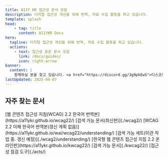 ```yaml
---
title: A11Y KR 접근성 문서 모음
description: 디지털 접근성 개선을 위해 번역, 자료 수집 활동을 하고 있습니다.
template: splash
head:
    - tag: title
      content: A11YKR Docs
hero:
  tagline: 디지털 접근성 개선을 위해 번역, 자료 수집 활동을 하고 있습니다.
  actions:
    - text: 접근성 표준 문서 모음
      link: /docs/guides/
      icon: right-arrow
banner:
  content: |
    함께하실 분을 찾고 있습니다. <a href="https://discord.gg/3g9pkEwS">디스코드 참여하기</a>
lastUpdated: 2025-04-07
---
```



## 자주 찾는 문서

<CardGrid>
	<Card title="WCAG 2.2 번역본" icon="document">
		[웹 콘텐츠 접근성 지침(WCAG) 2.2 한국어 번역본](https://a11ykr.github.io/wcag22/)   
		[검색 가능 문서(최신판)](./wcag2/)
	</Card>
	<Card title="WCAG 2.2 Understanding 번역본" icon="document">
		[WCAG 2.2 이해 한국어 번역본(갱신 계획 없음)](https://a11ykr.github.io/wai/wcag22/understanding/)   
		[검색 가능 세트(이관 작업 중. 갱신 예정)](./wcag2/understanding/)
	</Card>
	<Card title="KWCAG 2.2 온라인판" icon="document">
		[한국형 웹 콘텐츠 접근성 지침 2.2 온라인판](https://a11ykr.github.io/kwcag22/)   
		[검색 가능 문서](./kwcag22/)
	</Card>
	<Card title="접근성 점검 도구 소개" icon="document">
		[접근성 점검 도구](./acts/)
	</Card>
</CardGrid>
